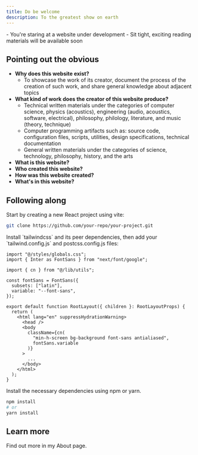 ```yaml
---
title: Do be welcome
description: To the greatest show on earth
---
```

<Note title="Hi there!" type="success">
  - You're staring at a website under development
  - Sit tight, exciting reading materials will be available soon
</Note>

## Pointing out the obvious
- <strong>Why does this website exist?</strong>
  - To showcase the work of its creator, document the process of the creation of such work, and share general knowledge about adjacent topics
- <strong>What kind of work does the creator of this website produce?</strong>
    - Technical written materials under the categories of computer science, physics (acoustics), engineering (audio, acoustics, software, electrical), philosophy, philology, literature, and music (theory, technique)
    - Computer programming artifacts such as: source code, configuration files, scripts, utilities, design specifications, technical documentation
    - General written materials under the categories of science, technology, philosophy, history, and the arts
- <strong>What is this website?</strong>
- <strong>Who created this website?</strong>
- <strong>How was this website created?</strong>
- <strong>What's in this website?</strong>



## Following along

<Stepper>
<StepperItem title="Clone the Repository">
Start by creating a new React project using vite:

```bash
git clone https://github.com/your-repo/your-project.git
```

</StepperItem>
<StepperItem title="Navigate to the Project Directory">
Install `tailwindcss` and its peer dependencies, then add your `tailwind.config.js` and postcss.config.js files:

```tsx
import "@/styles/globals.css";
import { Inter as FontSans } from "next/font/google";

import { cn } from "@/lib/utils";

const fontSans = FontSans({
  subsets: ["latin"],
  variable: "--font-sans",
});

export default function RootLayout({ children }: RootLayoutProps) {
  return (
    <html lang="en" suppressHydrationWarning>
      <head />
      <body
        className={cn(
          "min-h-screen bg-background font-sans antialiased",
          fontSans.variable
        )}
      >
        ...
      </body>
    </html>
  );
}
```

</StepperItem>

<StepperItem title="Install Dependencies">
 Install the necessary dependencies using npm or yarn.

```bash
npm install
# or
yarn install
```

</StepperItem>

</Stepper>

## Learn more

Find out more in my About page.
